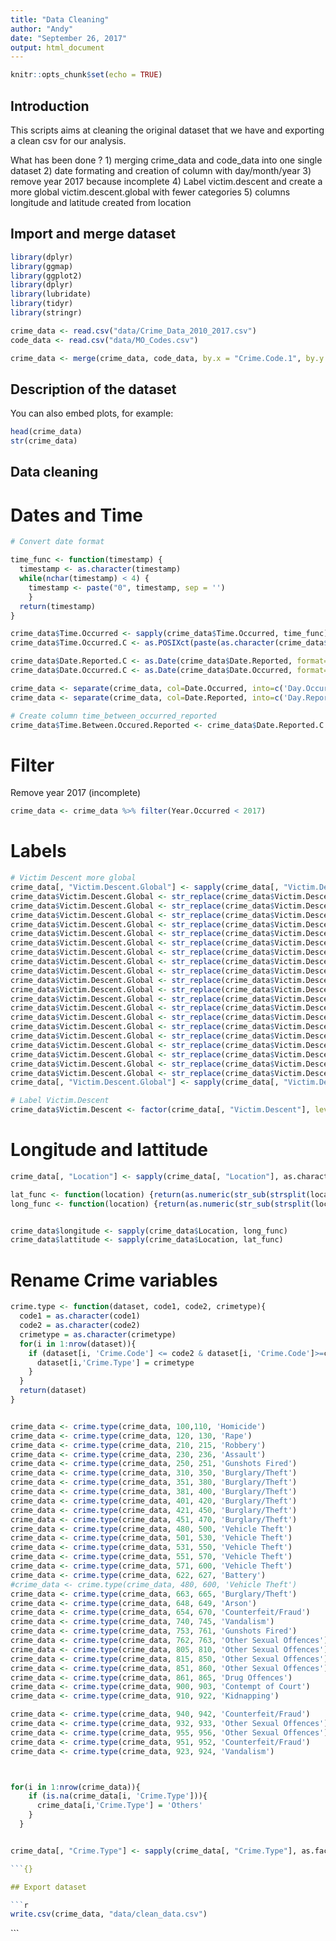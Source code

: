 ---
title: "Data Cleaning"
author: "Andy"
date: "September 26, 2017"
output: html_document
---

```{r setup, include=FALSE}
knitr::opts_chunk$set(echo = TRUE)
```

## Introduction

This scripts aims at cleaning the original dataset that we have and exporting a clean csv for our analysis.

What has been done ?
1) merging crime_data and code_data into one single dataset
2) date formating and creation of column with day/month/year
3) remove year 2017 because incomplete
4) Label victim.descent and create a more global victim.descent.global with fewer categories
5) columns longitude and latitude created from location 

## Import and merge dataset

```{r library, echo=FALSE, warning=FALSE}
library(dplyr)
library(ggmap)
library(ggplot2)
library(dplyr)
library(lubridate)
library(tidyr)
library(stringr)
```

```{r import, echo=TRUE}
crime_data <- read.csv("data/Crime_Data_2010_2017.csv")
code_data <- read.csv("data/MO_Codes.csv")

crime_data <- merge(crime_data, code_data, by.x = "Crime.Code.1", by.y = "MO_Code", all.x = TRUE)
```

## Description of the dataset

You can also embed plots, for example:

```{r description, echo=FALSE}
head(crime_data)
str(crime_data)
```

## Data cleaning

# Dates and Time
```{r}
# Convert date format

time_func <- function(timestamp) {
  timestamp <- as.character(timestamp)
  while(nchar(timestamp) < 4) {
    timestamp <- paste("0", timestamp, sep = '')
    } 
  return(timestamp)
}

crime_data$Time.Occurred <- sapply(crime_data$Time.Occurred, time_func)
crime_data$Time.Occurred.C <- as.POSIXct(paste(as.character(crime_data$Date.Occurred), as.character(crime_data$Time.Occurred)), format="%m/%d/%Y %H%M")

crime_data$Date.Reported.C <- as.Date(crime_data$Date.Reported, format=("%m/%d/%Y"))
crime_data$Date.Occurred.C <- as.Date(crime_data$Date.Occurred, format=("%m/%d/%Y"))

crime_data <- separate(crime_data, col=Date.Occurred, into=c('Day.Occurred','Month.Occurred', "Year.Occurred"), sep="/")
crime_data <- separate(crime_data, col=Date.Reported, into=c('Day.Reported','Month.Reported', "Year.Reported"), sep="/")

# Create column time_between_occurred_reported
crime_data$Time.Between.Occured.Reported <- crime_data$Date.Reported.C - crime_data$Date.Occurred.C
```

# Filter

Remove year 2017 (incomplete)
```{r filter_year}
crime_data <- crime_data %>% filter(Year.Occurred < 2017)
```

# Labels

```{r label}

# Victim Descent more global
crime_data[, "Victim.Descent.Global"] <- sapply(crime_data[, "Victim.Descent"], as.character)
crime_data$Victim.Descent.Global <- str_replace(crime_data$Victim.Descent.Global, "W", "White")
crime_data$Victim.Descent.Global <- str_replace(crime_data$Victim.Descent.Global, "B", "Black")
crime_data$Victim.Descent.Global <- str_replace(crime_data$Victim.Descent.Global, "H", "Hispanic")
crime_data$Victim.Descent.Global <- str_replace(crime_data$Victim.Descent.Global, "A", "Asian")
crime_data$Victim.Descent.Global <- str_replace(crime_data$Victim.Descent.Global, "C", "Asian")
crime_data$Victim.Descent.Global <- str_replace(crime_data$Victim.Descent.Global, "J", "Asian")
crime_data$Victim.Descent.Global <- str_replace(crime_data$Victim.Descent.Global, "K", "Asian")
crime_data$Victim.Descent.Global <- str_replace(crime_data$Victim.Descent.Global, "F", "Asian")
crime_data$Victim.Descent.Global <- str_replace(crime_data$Victim.Descent.Global, "C", "Asian")
crime_data$Victim.Descent.Global <- str_replace(crime_data$Victim.Descent.Global, "L", "Asian")
crime_data$Victim.Descent.Global <- str_replace(crime_data$Victim.Descent.Global, "D", "Asian")
crime_data$Victim.Descent.Global <- str_replace(crime_data$Victim.Descent.Global, "V", "Asian")
crime_data$Victim.Descent.Global <- str_replace(crime_data$Victim.Descent.Global, "Z", "Asian")
crime_data$Victim.Descent.Global <- str_replace(crime_data$Victim.Descent.Global, "O", "Others")
crime_data$Victim.Descent.Global <- str_replace(crime_data$Victim.Descent.Global, "G", "Others")
crime_data$Victim.Descent.Global <- str_replace(crime_data$Victim.Descent.Global, "X", "Others")
crime_data$Victim.Descent.Global <- str_replace(crime_data$Victim.Descent.Global, "I", "Others")
crime_data$Victim.Descent.Global <- str_replace(crime_data$Victim.Descent.Global, "P", "Pacific Islander")
crime_data$Victim.Descent.Global <- str_replace(crime_data$Victim.Descent.Global, "S", "Pacific Islander")
crime_data$Victim.Descent.Global <- str_replace(crime_data$Victim.Descent.Global, "U", "Pacific Islander")
crime_data[, "Victim.Descent.Global"] <- sapply(crime_data[, "Victim.Descent.Global"], as.factor)

# Label Victim.Descent
crime_data$Victim.Descent <- factor(crime_data[, "Victim.Descent"], levels = c("H", "W", "B", "O", "A", "C", "", "X", "F", "U", "K", "P", "G", "J", "I", "V", "Z", "S", "D", "L", "-"), labels = c("Hispanic", "White", "Black", "Other", "Other Asian", "Chinese", "", "Unknown", "Filipino", "Hawaiian", "Korean", "Pacific Islander", "Guamanian", "Japanese", "American Indian/Alaskan Native", "Vietnamese", "Asian Indian", "Samoan", "Cambodian", "Laotian", "-")) 

```

# Longitude and lattitude

```{r}
crime_data[, "Location"] <- sapply(crime_data[, "Location"], as.character)

lat_func <- function(location) {return(as.numeric(str_sub(strsplit(location, split = ",")[[1]], 2, -1)[1]))}
long_func <- function(location) {return(as.numeric(str_sub(strsplit(location, split = ",")[[1]], 1, -2)[2]))}


crime_data$longitude <- sapply(crime_data$Location, long_func)
crime_data$lattitude <- sapply(crime_data$Location, lat_func)
```

# Rename Crime variables 

```{r}
crime.type <- function(dataset, code1, code2, crimetype){
  code1 = as.character(code1)
  code2 = as.character(code2)
  crimetype = as.character(crimetype)
  for(i in 1:nrow(dataset)){
    if (dataset[i, 'Crime.Code'] <= code2 & dataset[i, 'Crime.Code']>=code1){
      dataset[i,'Crime.Type'] = crimetype
    }
  }
  return(dataset)
}


crime_data <- crime.type(crime_data, 100,110, 'Homicide')
crime_data <- crime.type(crime_data, 120, 130, 'Rape')
crime_data <- crime.type(crime_data, 210, 215, 'Robbery')
crime_data <- crime.type(crime_data, 230, 236, 'Assault')
crime_data <- crime.type(crime_data, 250, 251, 'Gunshots Fired')
crime_data <- crime.type(crime_data, 310, 350, 'Burglary/Theft')
crime_data <- crime.type(crime_data, 351, 380, 'Burglary/Theft')
crime_data <- crime.type(crime_data, 381, 400, 'Burglary/Theft')
crime_data <- crime.type(crime_data, 401, 420, 'Burglary/Theft')
crime_data <- crime.type(crime_data, 421, 450, 'Burglary/Theft')
crime_data <- crime.type(crime_data, 451, 470, 'Burglary/Theft')
crime_data <- crime.type(crime_data, 480, 500, 'Vehicle Theft')
crime_data <- crime.type(crime_data, 501, 530, 'Vehicle Theft')
crime_data <- crime.type(crime_data, 531, 550, 'Vehicle Theft')
crime_data <- crime.type(crime_data, 551, 570, 'Vehicle Theft')
crime_data <- crime.type(crime_data, 571, 600, 'Vehicle Theft')
crime_data <- crime.type(crime_data, 622, 627, 'Battery')
#crime_data <- crime.type(crime_data, 480, 600, 'Vehicle Theft')
crime_data <- crime.type(crime_data, 663, 665, 'Burglary/Theft')
crime_data <- crime.type(crime_data, 648, 649, 'Arson')
crime_data <- crime.type(crime_data, 654, 670, 'Counterfeit/Fraud')
crime_data <- crime.type(crime_data, 740, 745, 'Vandalism')
crime_data <- crime.type(crime_data, 753, 761, 'Gunshots Fired')
crime_data <- crime.type(crime_data, 762, 763, 'Other Sexual Offences')
crime_data <- crime.type(crime_data, 805, 810, 'Other Sexual Offences')
crime_data <- crime.type(crime_data, 815, 850, 'Other Sexual Offences')
crime_data <- crime.type(crime_data, 851, 860, 'Other Sexual Offences')
crime_data <- crime.type(crime_data, 861, 865, 'Drug Offences')
crime_data <- crime.type(crime_data, 900, 903, 'Contempt of Court')
crime_data <- crime.type(crime_data, 910, 922, 'Kidnapping')

crime_data <- crime.type(crime_data, 940, 942, 'Counterfeit/Fraud')
crime_data <- crime.type(crime_data, 932, 933, 'Other Sexual Offences')
crime_data <- crime.type(crime_data, 955, 956, 'Other Sexual Offences')
crime_data <- crime.type(crime_data, 951, 952, 'Counterfeit/Fraud')
crime_data <- crime.type(crime_data, 923, 924, 'Vandalism')



for(i in 1:nrow(crime_data)){
    if (is.na(crime_data[i, 'Crime.Type'])){
      crime_data[i,'Crime.Type'] = 'Others'
    }
  }


crime_data[, "Crime.Type"] <- sapply(crime_data[, "Crime.Type"], as.factor)

```{}

## Export dataset

```{r}
write.csv(crime_data, "data/clean_data.csv")
```

```


